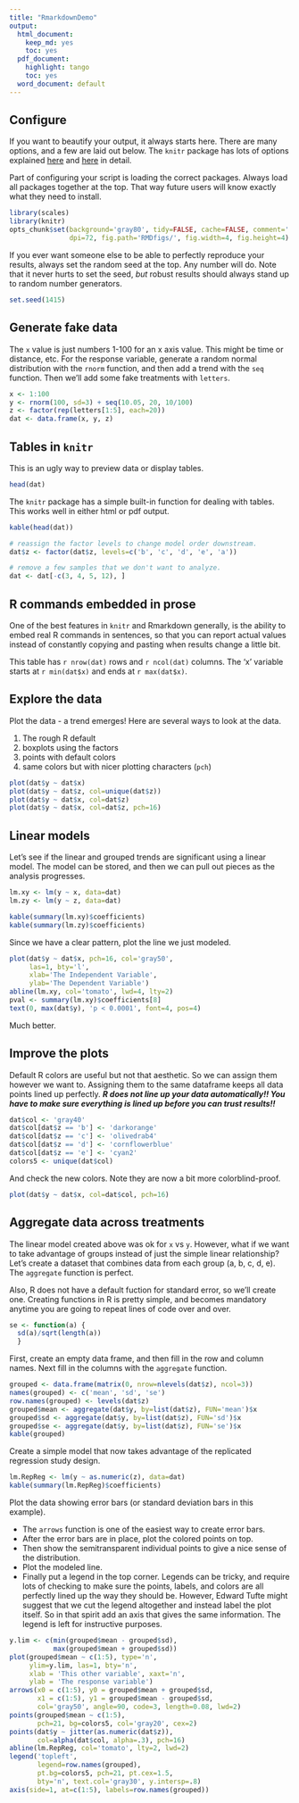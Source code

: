 ```yaml
---
title: "RmarkdownDemo"
output:
  html_document:
    keep_md: yes
    toc: yes
  pdf_document:
    highlight: tango
    toc: yes
  word_document: default
---
```


## Configure

If you want to beautify your output, it always starts here. 
There are many options, and a few are laid out below. 
The `knitr` package has lots of options explained [here](http://yihui.name/knitr/options#chunk_options) and [here](http://kbroman.org/knitr_knutshell/pages/Rmarkdown.html) in detail. 

Part of configuring your script is loading the correct packages. 
Always load all packages together at the top. 
That way future users will know exactly what they need to install. 

```r
library(scales)
library(knitr)
opts_chunk$set(background='gray80', tidy=FALSE, cache=FALSE, comment='',
               dpi=72, fig.path='RMDfigs/', fig.width=4, fig.height=4)
```


If you ever want someone else to be able to perfectly reproduce your results, always set the random seed at the top. Any number will do. Note that it never hurts to set the seed, *but* robust results should always stand up to random number generators. 

```r
set.seed(1415)
```


## Generate fake data

The `x` value is just numbers 1-100 for an x axis value. This might be time or distance, etc.  For the response variable, generate a random normal distribution with the `rnorm` function, and then add a trend with the `seq` function. Then we'll add some fake treatments with `letters`. 

```r
x <- 1:100
y <- rnorm(100, sd=3) + seq(10.05, 20, 10/100)
z <- factor(rep(letters[1:5], each=20))
dat <- data.frame(x, y, z)
```



## Tables in `knitr`

This is an ugly way to preview data or display tables. 

```r
head(dat)
```


The `knitr` package has a simple built-in function for dealing with tables. This works well in either html or pdf output. 

```r
kable(head(dat))
```



<!-- This is a comment in html, which is a great way to include comments in an Rmarkdown document. 
The following two code chunks are also hidden - because of the 'echo=FALSE' command. 
The code is also not evaluated in R - notice the 'eval=FALSE' command. --> 


```r
# reassign the factor levels to change model order downstream. 
dat$z <- factor(dat$z, levels=c('b', 'c', 'd', 'e', 'a'))
```

```r
# remove a few samples that we don't want to analyze. 
dat <- dat[-c(3, 4, 5, 12), ]
```



## R commands embedded in prose

One of the best features in `knitr` and Rmarkdown generally, is the ability to embed real R commands in sentences, so that you can report actual values instead of constantly copying and pasting when results change a little bit. 

This table has `r nrow(dat)` rows and `r ncol(dat)` columns. The 'x' variable starts at `r min(dat$x)` and ends at `r max(dat$x)`. 



## Explore the data

Plot the data - a trend emerges! Here are several ways to look at the data. 

1. The rough R default
2. boxplots using the factors
3. points with default colors
4. same colors but with nicer plotting characters (`pch`)

```r
plot(dat$y ~ dat$x)
plot(dat$y ~ dat$z, col=unique(dat$z))
plot(dat$y ~ dat$x, col=dat$z)
plot(dat$y ~ dat$x, col=dat$z, pch=16)
```



## Linear models

Let's see if the linear and grouped trends are significant using a linear model. The model can be stored, and then we can pull out pieces as the analysis progresses. 

```r
lm.xy <- lm(y ~ x, data=dat)
lm.zy <- lm(y ~ z, data=dat)

kable(summary(lm.xy)$coefficients)
kable(summary(lm.zy)$coefficients)
```

Since we have a clear pattern, plot the line we just modeled. 

```r
plot(dat$y ~ dat$x, pch=16, col='gray50', 
     las=1, bty='l', 
     xlab='The Independent Variable', 
     ylab='The Dependent Variable')
abline(lm.xy, col='tomato', lwd=4, lty=2)
pval <- summary(lm.xy)$coefficients[8]
text(0, max(dat$y), 'p < 0.0001', font=4, pos=4)
```

Much better. 



## Improve the plots

Default R colors are useful but not that aesthetic. So we can assign them however we want to. Assigning them to the same dataframe keeps all data points lined up perfectly. ***R does not line up your data automatically!! You have to make sure everything is lined up before you can trust results!!***

```r
dat$col <- 'gray40'
dat$col[dat$z == 'b'] <- 'darkorange'
dat$col[dat$z == 'c'] <- 'olivedrab4'
dat$col[dat$z == 'd'] <- 'cornflowerblue'
dat$col[dat$z == 'e'] <- 'cyan2'
colors5 <- unique(dat$col)
```


And check the new colors. Note they are now a bit more colorblind-proof. 

```r
plot(dat$y ~ dat$x, col=dat$col, pch=16)
```



## Aggregate data across treatments

The linear model created above was ok for `x` vs `y`. 
However, what if we want to take advantage of groups instead of just the simple linear relationship?  
Let's create a dataset that combines data from each group (a, b, c, d, e). The `aggregate` function is perfect. 

Also, R does not have a default fuction for standard error, so we'll create one. Creating functions in R is pretty simple, and becomes mandatory anytime you are going to repeat lines of code over and over. 

```r
se <- function(a) {
  sd(a)/sqrt(length(a))
  }
```


First, create an empty data frame, and then fill in the row and column names. 
Next fill in the columns with the `aggregate` function. 

```r
grouped <- data.frame(matrix(0, nrow=nlevels(dat$z), ncol=3))
names(grouped) <- c('mean', 'sd', 'se')
row.names(grouped) <- levels(dat$z)
grouped$mean <- aggregate(dat$y, by=list(dat$z), FUN='mean')$x
grouped$sd <- aggregate(dat$y, by=list(dat$z), FUN='sd')$x
grouped$se <- aggregate(dat$y, by=list(dat$z), FUN='se')$x
kable(grouped)
```


Create a simple model that now takes advantage of the replicated regression study design. 

```r
lm.RepReg <- lm(y ~ as.numeric(z), data=dat)
kable(summary(lm.RepReg)$coefficients)
```


Plot the data showing error bars (or standard deviation bars in this example). 

* The `arrows` function is one of the easiest way to create error bars. 
* After the error bars are in place, plot the colored points on top. 
* Then show the semitransparent individual points to give a nice sense of the distribution. 
* Plot the modeled line. 
* Finally put a legend in the top corner. Legends can be tricky, and require lots of checking to make sure the points, labels, and colors are all perfectly lined up the way they should be. However, Edward Tufte might suggest that we cut the legend altogether and instead label the plot itself. So in that spirit add an axis that gives the same information. The legend is left for instructive purposes. 

```r
y.lim <- c(min(grouped$mean - grouped$sd), 
           max(grouped$mean + grouped$sd))
plot(grouped$mean ~ c(1:5), type='n', 
     ylim=y.lim, las=1, bty='n', 
     xlab = 'This other variable', xaxt='n', 
     ylab = 'The response variable')
arrows(x0 = c(1:5), y0 = grouped$mean + grouped$sd, 
       x1 = c(1:5), y1 = grouped$mean - grouped$sd, 
       col='gray50', angle=90, code=3, length=0.08, lwd=2)
points(grouped$mean ~ c(1:5), 
       pch=21, bg=colors5, col='gray20', cex=2)
points(dat$y ~ jitter(as.numeric(dat$z)), 
       col=alpha(dat$col, alpha=.3), pch=16)
abline(lm.RepReg, col='tomato', lty=2, lwd=2)
legend('topleft', 
       legend=row.names(grouped), 
       pt.bg=colors5, pch=21, pt.cex=1.5, 
       bty='n', text.col='gray30', y.intersp=.8)       
axis(side=1, at=c(1:5), labels=row.names(grouped))
```














